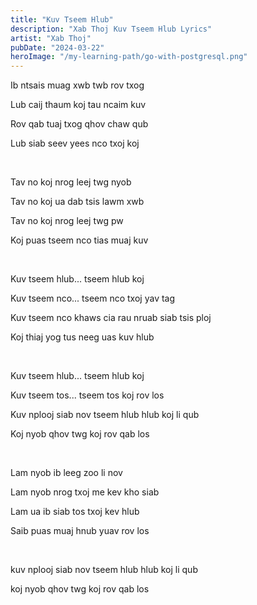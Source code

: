 ```yaml
---
title: "Kuv Tseem Hlub"
description: "Xab Thoj Kuv Tseem Hlub Lyrics"
artist: "Xab Thoj"
pubDate: "2024-03-22"
heroImage: "/my-learning-path/go-with-postgresql.png"
---
```


Ib ntsais muag xwb twb rov txog

Lub caij thaum koj tau ncaim kuv

Rov qab tuaj txog qhov chaw qub

Lub siab seev yees nco txoj koj

<br />

Tav no koj nrog leej twg nyob

Tav no koj ua dab tsis lawm xwb

Tav no koj nrog leej twg pw

Koj puas tseem nco tias muaj kuv

<br />

Kuv tseem hlub... tseem hlub koj

Kuv tseem nco... tseem nco txoj yav tag

Kuv tseem nco khaws cia rau nruab siab tsis ploj

Koj thiaj yog tus neeg uas kuv hlub

<br />

Kuv tseem hlub... tseem hlub koj

Kuv tseem tos... tseem tos koj rov los

Kuv nplooj siab nov tseem hlub hlub koj li qub

Koj nyob qhov twg koj rov qab los

<br />

Lam nyob ib leeg zoo li nov

Lam nyob nrog txoj me kev kho siab

Lam ua ib siab tos txoj kev hlub

Saib puas muaj hnub yuav rov los

<br />

kuv nplooj siab nov tseem hlub hlub koj li qub

koj nyob qhov twg koj rov qab los
